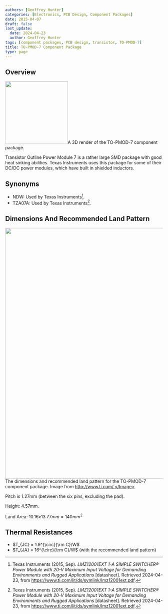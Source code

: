 ```yaml
---
authors: [Geoffrey Hunter]
categories: [Electronics, PCB Design, Component Packages]
date: 2015-04-07
draft: false
last_update:
  date: 2024-04-23
  author: Geoffrey Hunter
tags: [component packages, PCB design, transistor, TO-PMOD-7]
title: TO-PMOD-7 Component Package
type: page
---
```



## Overview


<Image src={to_pmod_7_component_package_3d_render} width="200px">A 3D render of the TO-PMOD-7 component package.</Image>

Transistor Outline Power Module 7 is a rather large SMD package with good heat sinking abilities. Texas Instruments uses this package for some of their DC/DC power modules, which have built in shielded inductors.

## Synonyms

* NDW: Used by Texas Instruments[^ti-lmz12001ext-smps-ds].
* TZA07A: Used by Texas Instruments[^ti-lmz12001ext-smps-ds].

## Dimensions And Recommended Land Pattern


<Image src={to_pmod_7_component_package_dimensions_and_land_pattern} width="800px">The dimensions and recommended land pattern for the TO-PMOD-7 component package. Image from http://www.ti.com/.</Image>

Pitch is 1.27mm (between the six pins, excluding the pad).

Height: 4.57mm.

Land Area: $10.16x13.77mm = 140mm^2$

## Thermal Resistances

* $T_{JC} = 1.9^{\circ}{\rm C}/W$
* $T_{JA} = 16^{\circ}{\rm C}/W$ (with the recommended land pattern)

[^ti-lmz12001ext-smps-ds]: Texas Instruments (2015, Sep). _LMZ12001EXT 1-A SIMPLE SWITCHER® Power Module with 20-V Maximum Input Voltage for Demanding Environments and Rugged Applications_ [datasheet]. Retrieved 2024-04-23, from https://www.ti.com/lit/ds/symlink/lmz12001ext.pdf.
